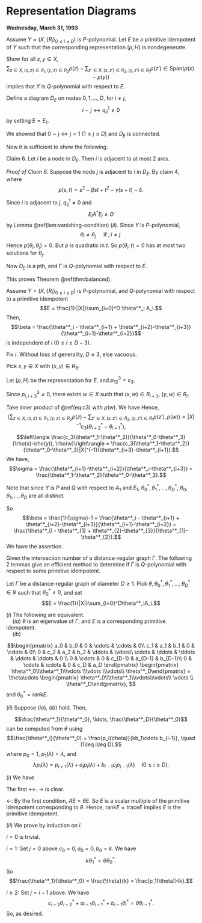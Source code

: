 # Representation Diagrams {#lec26}
**Wednesday, March 31, 1993** 

:::{.proof name="Proof of Theorem \@ref(thm:balanced) continued"}
Assume $Y = (X, \{R_i\}_{0\leq i\leq D})$ is $P$-polynomial.
Let $E$ be a primitive idempotent of $Y$ such that the corresponding representation $(\rho, H)$ is nondegenerate.

Show for all $x, y\in X$, 
$$\sum_{z\in X, (x,z)\in R_1, (y,z)\in R_2}\rho(z) - \sum_{z'\in X, (x,z')\in R_2, (y,z')\in R_1}\rho(z') \in \mathrm{Span}(\rho(x)-\rho(y))$$
implies that $Y$ is $Q$-polynomial with respect to $E$.

Define a diagram $D_E$ on nodes $0, 1, \ldots, D$, for $i\neq j$, 
$$i \frown j \leftrightarrow q^1_{ij}\neq 0$$
by setting $E = E_1$.

We showed that $0 \frown j \leftrightarrow j = 1$ $(1\leq j\leq D)$ and $D_E$ is connected.

Now it is sufficient to show the following.

Claim 6. Let $i$ be a node in $D_E$. Then $i$ is adjacent to at most $2$ arcs.

_Proof of Claim 6._
Suppose the node $j$ is adjacent to $i$ in $D_E$. By claim 4,
\begin{align}
0 & = E_i(A^3A^* - A^*A^3 - (\beta+1)(A^2A^*A-AA^*A^2) - \gamma(A^2A^*-A^*A) - \delta(AA^*-A^*A))E_j\\
& = E_iA^*E_j(\theta^3_i-\theta^3_j-(\beta+1)(\theta^2\theta_j - \theta_i\theta_j^2)-\gamma(\theta_i^2-\theta_j^2)-\delta(\theta_i-\theta_j))\\
& = E_iA^*A_j(\theta_i-\theta_j)p(\theta_i, \theta_j),
\end{align}
where
$$p(s,t) = s^2 - \beta st + t^2 - \gamma(s+t) - \delta.$$

:::{.remark}
\begin{align}
& (\theta_i-\theta_j)(\theta_i^2 - \beta \theta_i\theta_j + \theta_j^2 - \gamma(\theta_i + \theta_j) - \delta)\\
& = \quad \theta^3_i-\theta^3_j-(\beta+1)(\theta^2\theta_j - \theta_i\theta_j^2)-\gamma(\theta_i^2-\theta_j^2)-\delta(\theta_i-\theta_j)
\end{align}
:::

Since $i$ is adjacent to $j$, $q^1_{ij}\neq 0$ and 
$$E_iA^*E_j\neq O$$
by Lemma \@ref(lem:vanishing-condition) $(ii)$.
Since $Y$ is $P$-polynomial, 
$$\theta_i \neq \theta_j \quad \text{ if }; i\neq j.$$
Hence $p(\theta_i,\theta_j) = 0$. But $p$ is quadratic in $t$. So $p(\theta_i,t) = 0$ has at most two solutions for $\theta_j$.

Now $D_E$ is a pth, and $\Gamma$ is $Q$-polynomial with respect to $E$. 

This proves Theorem \@ref(thm:balanced).
:::

:::{.corollary #beta}
Assume $Y = (X, \{R_i\}_{0\leq i\leq D})$  is $P$-polynomial, and $Q$-polynomial with respect to a primitive idempotent
$$E = \frac{1}{|X|}\sum_{i=0}^D \theta^*_i A_i.$$
Then,
$$\beta = \frac{\theta^*_i - \theta^*_{i+1} + \theta^*_{i+2}-\theta^*_{i+3}}{\theta^*_{i+1}-\theta^*_{i+2}}$$
is independent of $i$ $(0\leq i\leq D-3)$.
:::

:::{.proof}
Fix $i$. Without loss of generality, $D\geq 3$, else vacuous.

Pick $x,y\in X$ with $(x,y)\in R_3$.

Let $(\rho, H)$ be the representation for $E$.
\begin{equation}
\sum_{z\in X, (x,z)\in R_1, (y,z)\in R_2}\rho(z) - \sum_{z'\in X, (x,z')\in R_2, (y,z')\in R_1}\rho(z') = \frac{p^3_{12}(\theta^*_1-\theta^*_2)}{\theta^*_0-\theta^*_3}(\rho(x)-\rho(y)), (\#eq:c3)
\end{equation}
and $p^3_{12} = c_3$.

Since $p^3_{i,i+3} \neq 0$, there exists $w\in X$ such that $(x,w)\in R_{i+3}$, $(y,w) \in R_i$.

Take inner product of \@ref(eq:c3) with $\rho(w)$. We have
\begin{align}
P^3_{12}(x,y) & \subseteq P^{i+3}_{1,i+2}(x,w)\cap P^i_{2,i+2}(y,w)\\
P^3_{21}(x,y) & \subseteq P^{i+3}_{2,i+1}(x,w)\cap P^i_{2,i+1}(y,w).
\end{align}
Hence,
$$\left\langle \sum_{z\in X, (x,z)\in R_1, (y,z)\in R_2}\rho(z) - \sum_{z'\in X, (x,z')\in R_2, (y,z')\in R_1}\rho(z'), \rho(w)\right\rangle = |X|^{-1}c_3(\theta^*_{i+2}-\theta^*_{i+1}),$$
$$\left\langle \frac{c_3(\theta^*_1-\theta^*_2)}{\theta^*_0-\theta^*_3}(\rho(x)-\rho(y)), \rho(w)\right\rangle = \frac{c_3(\theta^*_1-\theta^*_2)}{\theta^*_0-\theta^*_3}|X|^{-1}(\theta^*_{i+3}-\theta^*_{i+1}).$$
We have,
$$\sigma = \frac{\theta^*_{i+1}-\theta^*_{i+2}}{\theta^*_i-\theta^*_{i+3}} = \frac{\theta^*_1-\theta^*_2}{\theta^*_0-\theta^*_3}.$$

:::{.remark}
Note that since $Y$ is $P$ and $Q$ with respect to $A_1$ and $E_1$, $\theta^*_0, \theta^*_1, \ldots, \theta^*_D$, $\theta_0, \theta_1, \ldots, \theta_D$ are all distinct.
:::

So
$$\beta = \frac{1}{\sigma}-1 = \frac{\theta^*_i - \theta^*_{i+1} + \theta^*_{i+2}-\theta^*_{i+3}}{\theta^*_{i+1}-\theta^*_{i+2}} = \frac{\theta^*_0 - \theta^*_{1} + \theta^*_{2}-\theta^*_{3}}{\theta^*_{1}-\theta^*_{2}}.$$
We have the assertion.
:::


Given the intersection number of a distance-regular graph $\Gamma$. The following 2 lemmas give an efficient method to determine if $\Gamma$ is $Q$-polynomial with respect to some primitive idempotent.

:::{.lemma #dual-eigenvalues}
Let $\Gamma$ be a distance-regular graph of diameter $D\geq 1$.
Pick $\theta, \theta^*_0, \theta^*_1, \ldots, \theta^*_D\in \mathbb{R}$ such that $\theta^*_0 \neq 0$, and set
$$E = \frac{1}{|X|}\sum_{i=0}^D\theta^*_iA_i.$$

| $(i)$ The following are equivalent.

| $\quad (ia)$ $\theta$ is an eigenvalue of $\Gamma$, and $E$ is a corresponding primitive idempotent.

| $\quad (ib)$
$$\begin{pmatrix} a_0 & b_0 & 0 & \cdots & \cdots & 0\\
c_1 & a_1 & b_1 & 0 & \cdots & 0\\
0 & c_2 & a_2 & b_2 & \ddots & \vdots\\
\cdots & \ddots & \ddots & \ddots & \ddots & 0 \\
0 & \cdots & 0 & c_{D-1} & a_{D-1} & b_{D-1}\\
0 & \cdots & \cdots & 0 & c_D & a_D 
\end{pmatrix} \begin{pmatrix} \theta^*_0\\\theta^*_1\\\vdots \\\vdots \\\vdots\\ \theta^*_D\end{pmatrix} = \theta\cdots \begin{pmatrix} \theta^*_0\\\theta^*_1\\\vdots\\\vdots\\ \vdots \\ \theta^*_D\end{pmatrix},
$$
and $\theta^*_0 = \mathrm{rank}E$.

| $(ii)$ Suppose $(ia)$, $(ib)$ hold. Then,
$$\frac{\theta^*_1}{\theta^*_0}, \ldots, \frac{\theta^*_D}{\theta^*_0}$$
can be computed from $\theta$ using
$$\frac{\theta^*_i}{\theta^*_0} = \frac{p_i(\theta)}{kb_1\cdots b_{i-1}}, \quad (1\leq i\leq D),$$
where $p_0 = 1$, $p_1(\lambda) = \lambda$, and 
$$\lambda p_i(\lambda) = p_{i+1}(\lambda) + a_ip_i(\lambda) + b_{i-1}c_ip_{i-1}(\lambda)\quad (0\leq i\leq D).$$
:::

:::{.proof}
| $(i)$ We have
\begin{align}
(ia) & \leftrightarrow (A- \theta I)E = O \text{ and } E^2 = E\\
& \leftrightarrow 0 = \sum_{i=0}^D(A-\theta I)\theta^*_i A_i \text{ and $\mathrm{rank}E = \mathrm{trace}E = \theta^*_0$}\\
& \qquad = \sum_{i=0}^D\theta^*_i(c_{i+1}A_{i+1}+ a_iA_i + b_{i-1}A_{i-1}-\theta A_i)\\
& \qquad = \sum_{j=0}^D A_j(c_j\theta^*_{j-1}+a_j\theta^*_j+b_j\theta^*_{j+1}-\theta \theta^*_j)\\
& \leftrightarrow c_j \theta^*_{j-1} + a_j\theta^*_j + b_j\theta^*_{j+1} = \theta \theta^*_j \; (0\leq j \leq D) \text{ and }\mathrm{rank}E = \theta^*_0\\
& \leftrightarrow (ib).
\end{align}

:::{.remark}
The first $\leftrightarrow$. $\rightarrow$ is clear. 

$\leftarrow$: By the first condition, $AE = \theta E$. So $E$ is a scalar multiple of the primitive idempotent corresponding to $\theta$. Hence, $\mathrm{rank}E = \mathrm{trace}E$ implies $E$ is the primitive idempotent.
:::

| $(ii)$ We prove by induction on $i$.

$i = 0$ is trivial.

$i=1$: Set $j = 0$ above $c_0 = 0, a_0 = 0, b_0 = k$. We have
$$k\theta^*_1 = \theta \theta^*_0.$$
So
$$\frac{\theta^*_1}{\theta^*_0} = \frac{\theta}{k} = \frac{p_1(\theta)}{k}.$$

$i\geq 2$: Set $j=i-1$ above. We have
$$c_{i-2}\theta^*_{i-2} + a_{i-1}\theta^*_{i-1} + b_{i-1}\theta^*_i = \theta \theta^*_{i-1}.$$
So,
\begin{align}
\frac{\theta^*_i}{\theta^*_0} & = \frac{\theta\theta^*_{i-1}-a_{i-1}\theta^*_{i-1}-c_{i-1}\theta^*_{i-2}}{b_{i-1}\theta^*_0}\\
& = \left((\theta-a_{i-1})\frac{\theta^*_{i-1}}{\theta^*_0}-c_{i-1}\frac{\theta^*_{i-2}}{\theta^*_0}\right)\frac{1}{b_{i-1}}\\
& = \left((\theta-a_{i-1})\frac{p_{i-1}(\theta)}{kb_1\cdots b_{i-2}}-c_{i-1}\frac{p_{i-2}(\theta)}{kb_1\cdots b_{i-3}}\right)\frac{1}{b_{i-1}}\\
& = \frac{p_i(\theta)}{kb_1\cdots b_{i-2}b_{i-1}},
\end{align}
as desired.
:::
